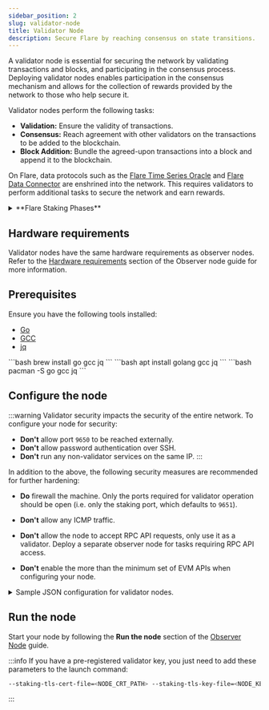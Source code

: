 ```yaml
---
sidebar_position: 2
slug: validator-node
title: Validator Node
description: Secure Flare by reaching consensus on state transitions.
---
```



A validator node is essential for securing the network by validating transactions and blocks, and participating in the consensus process. Deploying validator nodes enables participation in the consensus mechanism and allows for the collection of rewards provided by the network to those who help secure it.

Validator nodes perform the following tasks:

- **Validation:** Ensure the validity of transactions.
- **Consensus:** Reach agreement with other validators on the transactions to be added to the blockchain.
- **Block Addition:** Bundle the agreed-upon transactions into a block and append it to the blockchain.

On Flare, data protocols such as the [Flare Time Series Oracle](./ftso-data-provider) and [Flare Data Connector](./fdc-attestation-provider) are enshrined into the network. This requires validators to perform additional tasks to secure the network and earn rewards.

<details>
<summary>**Flare Staking Phases**</summary>

Deployment will occur in three phases, during which:

1. Infrastructure entities will be progressively on-boarded to ensure the network remains operational.
2. Current FTSO data providers must build a minimum stake to function as validators.
3. Existing validators need to enhance their capabilities to become data providers.

Each phase will gradually relinquish control, allowing the network to validate independently of the Flare Foundation.

**Launch (Jul 2022)**

At network launch, 20 validators had their node IDs hard-coded into the client software, preventing other validators from participating. The Flare Foundation managed these nodes and gradually reassigned 16 of them to 4 external entities to increase decentralization. These entities, known as professional validators, are experienced infrastructure providers managing blockchain nodes. During this period, FTSO data providers operated entirely independently of validators.

**Phase 1 (July 2023)**

A network fork enabled Avalanche's proof-of-stake mechanism, opening validation to everyone. Simultaneously, all stakes from the original validators expired. The Flare Foundation loaned all the stakes for the initial validators, maintaining the distribution of validation power while testing proof-of-stake. After some FTSO data providers completed a KYC process, the Flare Foundation loaned them funds to deploy validation nodes and act as validators.

Since staking occurs on the P-chain, staked tokens cannot access rewards managed by smart contracts on the C-chain. To address this, a communication mechanism between the two chains is being developed. All staking rewards are manually calculated off-chain and then distributed on-chain. These calculations will initially be private for fine-tuning and will become public in Phase 2 for verification.

**Phase 2 (Oct 2023, current)**

Once FTSO data providers have gathered enough stake to ensure the network's continued operation, all stakes loaned by the Flare Foundation to the launch validators will be withdrawn. Professional validators are expected to cease operations unless they provide their own stake. The Flare Foundation might delegate stake to KYC-verified FTSO data providers to help initiate the system. This process, known as stake boosting, will run for a limited time. Staked funds can earn [FlareDrops](https://flare.network/flaredrop-guide/) and participate in governance but not earn [FTSO](https://flare.network/ftso/) delegation rewards.

Staking rewards will:

- Consider validator uptime and staked amount, which is publicly monitored.
- Require that the validator is also an FTSO data provider consistently rewarded for accurate prices.
- Be manually calculated off-chain using a public script and then distributed on-chain.

**Phase 3**

Once secure communication between the P- and C-chains is established, staking rewards will be managed entirely on-chain. The goal is for funds staked on the P-chain to have the same rights as wrapped FLR on the C-chain, enabling them to earn [FTSO](https://flare.network/ftso/) rewards, [FlareDrops](https://flare.network/flaredrop-guide/), and participate in governance.

**Summary of Phases**

|                                                   | Launch | Phase 1 | Phase 2\* | Phase 3 |
| ------------------------------------------------- | :----: | :-----: | :-------: | :-----: |
| Validation open to everybody                      |   ❌   |   ✅    |    ✅     |   ✅    |
| Validators must provide own stake                 |   ❌   |   ❌    |    ✅     |   ✅    |
| Validators must be data providers to earn rewards |   ❌   |   ❌    |    ✅     |   ✅    |
| Locked stake can earn staking rewards             |   ❌   |   ❌    |    ✅     |   ✅    |
| Staking rewards are handled on-chain              |   ❌   |   ❌    |    ❌     |   ✅    |
| Same rights for staked and wrapped tokens         |   ❌   |   ❌    |    ❌     |   ✅    |

\*Current Phase

</details>

## Hardware requirements

Validator nodes have the same hardware requirements as observer nodes. Refer to the [Hardware requirements](./observer-node#hardware-requirements) section of the Observer node guide for more information.

## Prerequisites

Ensure you have the following tools installed:

- [Go](https://golang.org/doc/install)
- [GCC](https://gcc.gnu.org/install/)
- [jq](https://stedolan.github.io/jq/download/)

<Tabs>
  <TabItem value="macos" label="MacOS" default>
    ```bash 
    brew install go gcc jq 
    ```

  </TabItem>
  <TabItem value="ubuntu" label="Ubuntu">
    ```bash 
    apt install golang gcc jq
    ```
    
  </TabItem>
  <TabItem value="arch" label="Arch">
    ```bash
    pacman -S go gcc jq
    ```

  </TabItem>
</Tabs>

## Configure the node

:::warning
Validator security impacts the security of the entire network. To configure your node for security:

- **Don't** allow port `9650` to be reached externally.
- **Don't** allow password authentication over SSH.
- **Don't** run any non-validator services on the same IP.
  :::

In addition to the above, the following security measures are recommended for further hardening:

- **Do** firewall the machine. Only the ports required for validator operation should be open (i.e. only the staking port, which defaults to `9651`).

- **Don't** allow any ICMP traffic.

- **Don't** allow the node to accept RPC API requests, only use it as a validator. Deploy a separate observer node for tasks requiring RPC API access.

- **Don't** enable the more than the minimum set of EVM APIs when configuring your node.

<details>
  <summary>Sample JSON configuration for validator nodes.</summary>
  ```json title="config.json"
  {
      "snowman-api-enabled": false,
      "coreth-admin-api-enabled": false,
      "coreth-admin-api-dir": "",
      "eth-apis": [
          "web3"
      ],
      "continuous-profiler-dir": "",
      "continuous-profiler-frequency": 900000000000,
      "continuous-profiler-max-files": 5,
      "rpc-gas-cap": 50000000,
      "rpc-tx-fee-cap": 100,
      "preimages-enabled": false,
      "pruning-enabled": true,
      "snapshot-async": true,
      "snapshot-verification-enabled": false,
      "metrics-enabled": true,
      "metrics-expensive-enabled": false,
      "local-txs-enabled": false,
      "api-max-duration": 30000000000,
      "ws-cpu-refill-rate": 0,
      "ws-cpu-max-stored": 0,
      "api-max-blocks-per-request": 30,
      "allow-unfinalized-queries": false,
      "allow-unprotected-txs": false,
      "keystore-directory": "",
      "keystore-external-signer": "",
      "keystore-insecure-unlock-allowed": false,
      "remote-tx-gossip-only-enabled": false,
      "tx-regossip-frequency": 60000000000,
      "tx-regossip-max-size": 15,
      "log-level": "info",
      "offline-pruning-enabled": false,
      "offline-pruning-bloom-filter-size": 512,
      "offline-pruning-data-directory": ""
  }
  ```

</details>

## Run the node

Start your node by following the **Run the node** section of the [Observer Node](./observer-node) guide.

:::info
If you have a pre-registered validator key, you just need to add these parameters to the launch command:

```bash
--staking-tls-cert-file=<NODE_CRT_PATH> --staking-tls-key-file=<NODE_KEY_PATH>
```

:::
